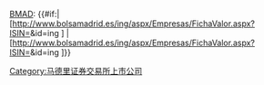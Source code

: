 [[馬德里證券交易所|BMAD]]:&nbsp;{{#if:{{{isin|}}}|[http://www.bolsamadrid.es/ing/aspx/Empresas/FichaValor.aspx?ISIN={{{isin}}}&id=ing {{{1}}}]
|[http://www.bolsamadrid.es/ing/aspx/Empresas/FichaValor.aspx?ISIN={{{1}}}&id=ing {{{2}}}]}}<includeonly>[[Category:马德里证券交易所上市公司]]</includeonly><noinclude>

{{doc|content=
<pre>
{{BMAD|ISIN|Ticker}}：{{BMAD|isin=ES013210501|ACX}}
</pre>

===參見===
* {{Tlx|BMAD link}}

[[Category:股票代碼模板|Madrid]]

}}</noinclude>
